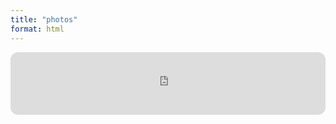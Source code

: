 ```yaml
---
title: "photos"
format: html
---
```


:::: {.content-visible when-format="html"}
<iframe style="border-radius:12px" src="https://open.spotify.com/embed/track/2TIGwYiQYr1N5zTOQToDfK?utm_source=generator" width="100%" height="100" frameBorder="0" allowfullscreen="" allow="autoplay; clipboard-write; encrypted-media; fullscreen; picture-in-picture" loading="lazy"></iframe>
::::

